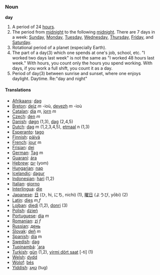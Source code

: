 ===Noun===
'''day'''

#A period of 24 [[hour]]s.
#The period from [[midnight]] to the following [[midnight]]. There are 7 days in a week: [[Sunday]], [[Monday]], [[Tuesday]], [[Wednesday]], [[Thursday]], [[Friday]], and [[Saturday]]. 
#Rotational period of a planet (especially Earth).
#The part of a day(3) which one spends at one's job, school, etc. "I worked two days last week" is not the same as "I worked 48 hours last week." With hours, you count only the hours you spend working. With days, if you work a full shift, you count it as a day.
#Period of day(3) between sunrise and sunset, where one enjoys daylight.  Daytime. Re:"day and night"

====Translations====
*[[Afrikaans]]: [[dag]]
*[[Breton]]: [[deiz]] ''m'' -ioù, [[devezh]] ''m'' -ioù
*[[Catalan]]: [[dia]] ''m'', [[jorn]] ''m''
*[[Czech]]: [[den]] ''m''
*[[Danish]]: [[døgn]] (1,3), [[dag]] (2,4,5)
*[[Dutch]]: [[dag]] m (1,2,3,4,5), [[etmaal]] n (1,3)
*[[Esperanto]]: [[tago]]
*[[Finnish]]: [[päivä]]
*[[French]]: [[jour]] m
*[[Frisian]]: [[dei]]
*[[German]]: [[Tag]] m
*[[Guaraní]]: [[ára]]
*[[Hebrew]]: [[יום]] (yom)
*[[Hungarian]]: [[nap]]
*[[Icelandic]]: [[dagur]]
*[[Indonesian]]: [[hari]] (1,2)
*[[Italian]]: [[giorno]]
*[[Interlingua]]: [[die]]
*[[Japanese]]: [[日]] (ひ, hi, にち, nichi) (1), [[曜日]] (ようび, yōbi) (2)
*[[Latin]]: [[dies]] ''m,f''
*[[Lojban]]: [[djedi]] (1,2), [[donri]] (3)
*[[Polish]]: [[dzień]]
*[[Portuguese]]: [[dia]] ''m''
*[[Romanian]]: [[zi]] ''f''
*[[Russian]]: [[день]]
*[[Slovak]]: [[deň]] ''m''
*[[Spanish]]: [[día]] m
*[[Swedish]]: [[dag]]
*[[Tupinambá]]: [['ara]]
*[[Turkish]]: [[gün]] (1,2), [[yirmi dört saat]] [-ti] (1)
*[[Welsh]]: [[dydd]]
*[[Wolof]]: [[bés]]
*[[Yiddish]]: [[טאָג]] (tug)
